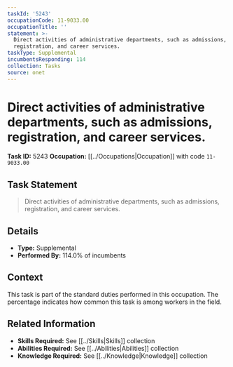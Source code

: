 ```yaml
---
taskId: '5243'
occupationCode: 11-9033.00
occupationTitle: ''
statement: >-
  Direct activities of administrative departments, such as admissions,
  registration, and career services.
taskType: Supplemental
incumbentsResponding: 114
collection: Tasks
source: onet
---
```

# Direct activities of administrative departments, such as admissions, registration, and career services.

**Task ID:** 5243
**Occupation:** [[../Occupations|Occupation]] with code `11-9033.00`

## Task Statement

> Direct activities of administrative departments, such as admissions, registration, and career services.

## Details

- **Type:** Supplemental
- **Performed By:** 114.0% of incumbents

## Context

This task is part of the standard duties performed in this occupation. The percentage indicates how common this task is among workers in the field.

## Related Information

- **Skills Required:** See [[../Skills|Skills]] collection
- **Abilities Required:** See [[../Abilities|Abilities]] collection
- **Knowledge Required:** See [[../Knowledge|Knowledge]] collection

